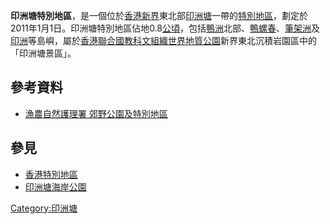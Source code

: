 '''印洲塘特別地區'''，是一個位於[[香港|香港]][[新界|新界]]東北部[[印洲塘|印洲塘]]一帶的[[香港特別地區|特別地區]]，劃定於2011年1月1日。印洲塘特別地區佔地0.8[[公頃|公頃]]，包括[[鴨洲|鴨洲]]北部、[[鴨螺春|鴨螺春]]、[[筆架洲|筆架洲]]及[[印洲|印洲]]等島嶼，屬於[[香港聯合國教科文組織世界地質公園|香港聯合國教科文組織世界地質公園]]新界東北沉積岩園區中的「印洲塘景區」。

==參考資料==
*[http://www.afcd.gov.hk/tc_chi/country/cou_lea/cp_sa.html 漁農自然護理署 郊野公園及特別地區]{{Wayback|url=http://www.afcd.gov.hk/tc_chi/country/cou_lea/cp_sa.html |date=20110914020454 }}

==參見==
* [[香港特別地區|香港特別地區]]
* [[印洲塘海岸公園|印洲塘海岸公園]]

{{香港特別地區}}
{{中國香港世界地質公園}}
[[Category:印洲塘|Category:印洲塘]]